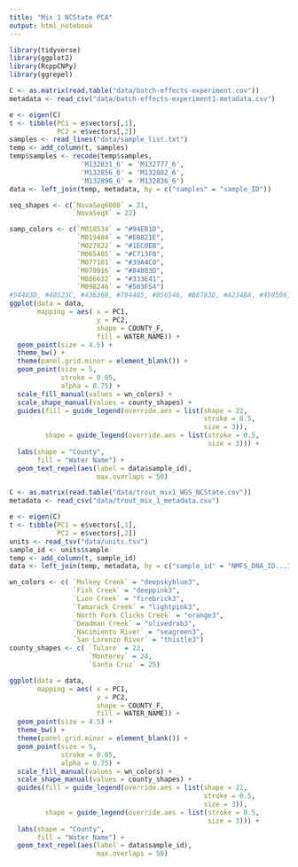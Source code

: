 ```yaml
---
title: "Mix 1 NCState PCA"
output: html_notebook
---
```


```r
library(tidyverse)
library(ggplot2)
library(RcppCNPy)
library(ggrepel)
```


```r
C <- as.matrix(read.table("data/batch-effects-experiment.cov"))
metadata <- read_csv("data/batch-effects-experiment1-metadata.csv")

e <- eigen(C)
t <- tibble(PC1 = e$vectors[,1],
            PC2 = e$vectors[,2])
samples <- read_lines("data/sample_list.txt")
temp <- add_column(t, samples)
temp$samples <- recode(temp$samples, 
                  'M132831_6' = 'M132777_6',
                  'M132856_6' = 'M132802_6',
                  'M132890_6' = 'M132836_6')
data <- left_join(temp, metadata, by = c("samples" = "sample_ID"))
```


```r
seq_shapes <- c(`NovaSeq6000` = 21,
                `NovaSeqX` = 22)

samp_colors <- c(`M018534` = "#94EB1D",
                 `M019404` = "#EB821E",
                 `M027822` = "#1EC0EB",
                 `M065405` = "#C713F0",
                 `M077101` = "#39A4C0",
                 `M079916` = "#84B83D",
                 `M086632` = "#333E41",
                 `M098246` = "#503F54")
#54483D, #48523C, #43636B, #794485, #856546, #B8783D, #A234BA, #458596, #708A4D
ggplot(data = data,
       mapping = aes( x = PC1,
                      y = PC2,
                      shape = COUNTY_F,
                      fill = WATER_NAME)) +
  geom_point(size = 4.5) +
  theme_bw() +
  theme(panel.grid.minor = element_blank()) +
  geom_point(size = 5,
             stroke = 0.05,
             alpha = 0.75) +
  scale_fill_manual(values = wn_colors) +
  scale_shape_manual(values = county_shapes) +
  guides(fill = guide_legend(override.aes = list(shape = 22,
                                                 stroke = 0.5,
                                                 size = 3)),
         shape = guide_legend(override.aes = list(stroke = 0.5,
                                                  size = 3))) +
  labs(shape = "County",
       fill = "Water Name") +
  geom_text_repel(aes(label = data$sample_id),
                      max.overlaps = 50)
```



```r
C <- as.matrix(read.table("data/trout_mix1_WGS_NCState.cov"))
metadata <- read_csv("data/trout_mix_1_metadata.csv")

e <- eigen(C)
t <- tibble(PC1 = e$vectors[,1],
            PC2 = e$vectors[,2])
units <- read_tsv("data/units.tsv")
sample_id <- units$sample
temp <- add_column(t, sample_id)
data <- left_join(temp, metadata, by = c("sample_id" = "NMFS_DNA_ID...1"))
```



```r
wn_colors <- c( `Mulkey Creek` = "deepskyblue3",
                `Fish Creek` = "deeppink3",
                `Lion Creek` = "firebrick3",
                `Tamarack Creek` = "lightpink3",
                `North Fork Clicks Creek` = "orange3",
                `Deadman Creek` = "olivedrab3",
                `Nacimiento River` = "seagreen3",
                `San Lorenzo River` = "thistle3")
county_shapes <- c( `Tulare` = 22,
                    `Monterey` = 24,
                    `Santa Cruz` = 25)

ggplot(data = data,
       mapping = aes( x = PC1,
                      y = PC2,
                      shape = COUNTY_F,
                      fill = WATER_NAME)) +
  geom_point(size = 4.5) +
  theme_bw() +
  theme(panel.grid.minor = element_blank()) +
  geom_point(size = 5,
             stroke = 0.05,
             alpha = 0.75) +
  scale_fill_manual(values = wn_colors) +
  scale_shape_manual(values = county_shapes) +
  guides(fill = guide_legend(override.aes = list(shape = 22,
                                                 stroke = 0.5,
                                                 size = 3)),
         shape = guide_legend(override.aes = list(stroke = 0.5,
                                                  size = 3))) +
  labs(shape = "County",
       fill = "Water Name") +
  geom_text_repel(aes(label = data$sample_id),
                      max.overlaps = 50)
```

